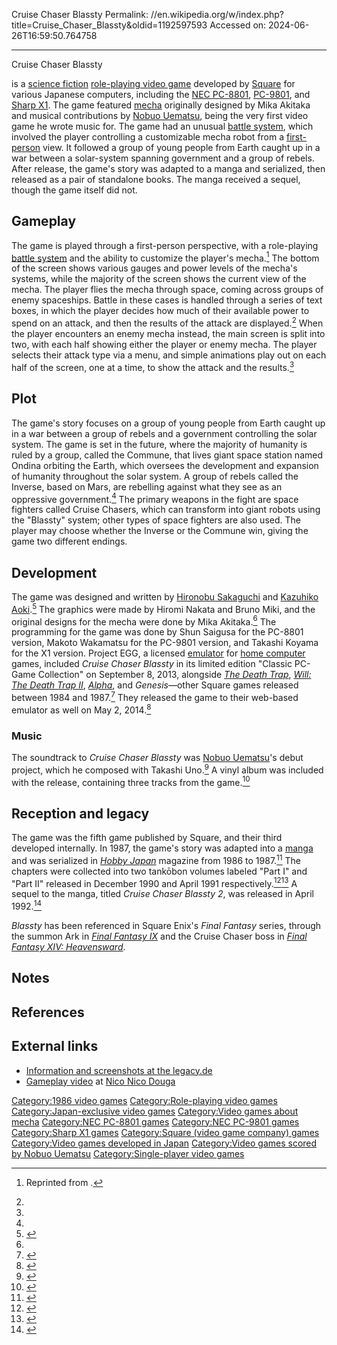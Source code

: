 Cruise Chaser Blassty
Permalink: //en.wikipedia.org/w/index.php?title=Cruise_Chaser_Blassty&oldid=1192597593
Accessed on: 2024-06-26T16:59:50.764758



------
Cruise Chaser Blassty
{{Infobox video game
| title = Cruise Chaser Blassty
| image = 
| developer = [[Square (video game company)|Square]]
| publisher = Square
| designer = [[Hironobu Sakaguchi]]<br/>[[Kazuhiko Aoki (video game designer)|Kazuhiko Aoki]]
| composer = Takashi Uno<br />[[Nobuo Uematsu]]
| engine =
| released = {{vgrelease|JP|April 30, 1986}}
| genre = [[Role-playing video game|Role-playing game]]
| modes = [[Single player]]
| platforms = [[NEC PC-8801]], [[NEC PC-9801]], [[Sharp X1]]
}}

{{nihongo foot|'''''Cruise Chaser Blassty'''''|クルーズチェイサー ブラスティー|Kurūzu Cheisā Burasutī|group=lower-alpha|lead=yes}} is a [[science fiction]] [[role-playing video game]] developed by [[Square (video game company)|Square]] for various Japanese computers, including the [[NEC PC-8801]], [[NEC PC-9801|PC-9801]], and [[Sharp X1]]. The game featured [[mecha]] originally designed by Mika Akitaka and musical contributions by [[Nobuo Uematsu]], being the very first video game he wrote music for. The game had an unusual [[Role-playing battle systems|battle system]], which involved the player controlling a customizable mecha robot from a [[First person (video games)|first-person]] view. It followed a group of young people from Earth caught up in a war between a solar-system spanning government and a group of rebels. After release, the game's story was adapted to a manga and serialized, then released as a pair of standalone books. The manga received a sequel, though the game itself did not.

==Gameplay==
The game is played through a first-person perspective, with a role-playing [[Role-playing battle systems|battle system]] and the ability to customize the player's mecha.<ref name="Retro-3">{{cite web|url=http://www.hardcoregaming101.net/JPNcomputers/Japanesecomputers2.htm|title=Retro Japanese Computers: Gaming's Final Frontier|page=2|publisher=Hardcore Gaming 101|accessdate=2011-03-29}} Reprinted from {{citation|title=''[[Retro Gamer]]''|issue=67|year=2009}}.</ref> The bottom of the screen shows various gauges and power levels of the mecha's systems, while the majority of the screen shows the current view of the mecha. The player flies the mecha through space, coming across groups of enemy spaceships. Battle in these cases is handled through a series of text boxes, in which the player decides how much of their available power to spend on an attack, and then the results of the attack are displayed.<ref name="EGG"/> When the player encounters an enemy mecha instead, the main screen is split into two, with each half showing either the player or enemy mecha. The player selects their attack type via a menu, and simple animations play out on each half of the screen, one at a time, to show the attack and the results.<ref name="EGG"/>

==Plot==
The game's story focuses on a group of young people from Earth caught up in a war between a group of rebels and a government controlling the solar system. The game is set in the future, where the majority of humanity is ruled by a group, called the Commune, that lives giant space station named Ondina orbiting the Earth, which oversees the development and expansion of humanity throughout the solar system. A group of rebels called the Inverse, based on Mars, are rebelling against what they see as an oppressive government.<ref name="EGG"/> The primary weapons in the fight are space fighters called Cruise Chasers, which can transform into giant robots using the "Blassty" system; other types of space fighters are also used. The player may choose whether the Inverse or the Commune win, giving the game two different endings.

==Development==
The game was designed and written by [[Hironobu Sakaguchi]] and [[Kazuhiko Aoki (video game designer)|Kazuhiko Aoki]].<ref>{{cite web|url=https://www.nintendo.co.uk/Iwata-Asks/Iwata-Asks-In-Conversation-with-Takahashi-Sakaguchi/In-Conversation-with-Takahashi-Sakaguchi/1-Reunion-After-Eight-Years/1-Reunion-After-Eight-Years-211179.html|title=Iwata Asks: In Conversation with Takahashi & Sakaguchi |author=Iwata, Satoru |work=Nintendo of Europe |date=2011-01-25 |accessdate=2016-02-01}}</ref> The graphics were made by Hiromi Nakata and Bruno Miki, and the original designs for the mecha were done by Mika Akitaka.<ref name="EGG"/> The programming for the game was done by Shun Saigusa for the PC-8801 version, Makoto Wakamatsu for the PC-9801 version, and Takashi Koyama for the X1 version. Project EGG, a licensed [[emulator]] for [[home computer]] games, included ''Cruise Chaser Blassty'' in its limited edition "Classic PC-Game Collection" on September 8, 2013, alongside ''[[The Death Trap]]'', ''[[The Death Trap#Will: The Death Trap II|Will: The Death Trap II]]'', ''[[The Death Trap#Alpha|Alpha]]'', and ''Genesis''—other Square games released between 1984 and 1987.<ref>{{cite press release |url=http://www.amusement-center.com/project/egg/special/package_10th/|title=限定生産『CLASSIC PC-GAME COLLECTION -THE DEATH TRAP・WILL・ALPHA・BLASSTY・GENESIS-』好評販売中！ / レトロゲーム総合配信サイト プロジェクトＥＧＧ |language=Japanese |publisher=Project EGG |date=2013-09-06 |accessdate=2016-02-01}}</ref> They released the game to their web-based emulator as well on May 2, 2014.<ref name="EGG">{{cite press release|url=http://www.4gamer.net/games/008/G000896/20140502092/|title=プロジェクトEGGで「CRUISE CHASER BLASSTY（PC-8801）」が配信開始 |work=4Gamer.net |language=Japanese |date=2014-05-02 |accessdate=2016-02-01}}</ref>

===Music===
The soundtrack to ''Cruise Chaser Blassty'' was [[Nobuo Uematsu]]'s debut project, which he composed with Takashi Uno.<ref name="1UP">{{cite web|url= http://www.1up.com/do/feature?cId=3166165|title=A Day in the Life of Final Fantasy's Nobuo Uematsu|publisher=[[1UP.com]]|first=James|last=Mielke|date=2008-02-15|accessdate=2016-02-01|archive-url=https://web.archive.org/web/20160722064630/http://www.1up.com/features/final-fantasy-composer |archive-date=2016-07-22 |url-status=dead}}</ref> A vinyl album was included with the release, containing three tracks from the game.<ref>{{cite web |title=CRUISE CHASER BLASSTY |url=https://vgmdb.net/album/11113 |publisher=VGMdb |accessdate=2018-10-20}}</ref>

==Reception and legacy==
The game was the fifth game published by Square, and their third developed internally. In 1987, the game's story was adapted into a [[manga]] and was serialized in ''[[Hobby Japan]]'' magazine from 1986 to 1987.<ref>{{cite web |script-title=ja:第35回：クルーズチェイサー・ブラスティー（前編、後編） |url=http://www.hobbyjapan.co.jp/archive/H200708/hjbookcolumn/35.html |publisher=Hobby Japan |language=Japanese |accessdate=2013-03-11 |archive-date=2014-08-10 |archive-url=https://web.archive.org/web/20140810024438/http://www.hobbyjapan.co.jp/archive/H200708/hjbookcolumn/35.html |url-status=dead }}</ref> The chapters were collected into two tankōbon volumes labeled "Part I" and "Part II" released in December 1990 and April 1991 respectively.<ref>{{cite book |script-title=ja:クルーズチェイサー・ ブラスティー〈前編〉 (ソノラマ文庫) [文庫] |language=Japanese |id= {{ASIN|4257765291|country=jp}} }}</ref><ref>{{cite book |script-title=ja:クルーズチェイサー・ブラスティー〈後編〉 (ソノラマ文庫) [文庫] |language=Japanese |id= {{ASIN|4257765496|country=jp}} }}</ref> A sequel to the manga, titled ''Cruise Chaser Blassty 2'', was released in April 1992.<ref>{{cite book |script-title=ja:クルーズチェイサー・ ブラスティー〈2〉 (ソ ノラマ文庫) [文庫] |language=Japanese |id= {{ASIN|425776595X|country=jp}}}}</ref>

''Blassty'' has been referenced in Square Enix's ''Final Fantasy'' series, through the summon Ark in ''[[Final Fantasy IX]]'' and the Cruise Chaser boss in ''[[Final Fantasy XIV: Heavensward]]''.

== Notes ==
{{notelist}}

== References ==
{{Reflist|30em}}

== External links ==
* [https://web.archive.org/web/20110604012009/http://www.thelegacy.de/Museum/10801/ Information and screenshots at the legacy.de]
* [https://web.archive.org/web/20160304025953/http://nicoviewer.net/sm2621987 Gameplay video] at [[Nico Nico Douga]]

{{Authority control}}

[[Category:1986 video games]]
[[Category:Role-playing video games]]
[[Category:Japan-exclusive video games]]
[[Category:Video games about mecha]]
[[Category:NEC PC-8801 games]]
[[Category:NEC PC-9801 games]]
[[Category:Sharp X1 games]]
[[Category:Square (video game company) games]]
[[Category:Video games developed in Japan]]
[[Category:Video games scored by Nobuo Uematsu]]
[[Category:Single-player video games]]